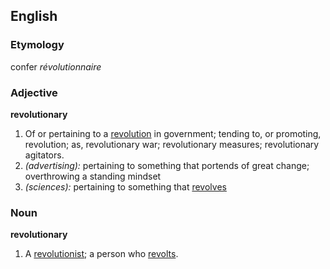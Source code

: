 ==English==

===Etymology===
confer {{F.}} ''révolutionnaire''

===Adjective===
'''revolutionary'''
# Of or pertaining to a [[revolution]] in government; tending to, or promoting, revolution; as, revolutionary war; revolutionary measures; revolutionary agitators.
# ''(advertising):'' pertaining to something that portends of great change; overthrowing a standing mindset
# ''(sciences):'' pertaining to something that [[revolve]]s

===Noun===
'''revolutionary'''
# A [[revolutionist]]; a person who [[revolt]]s.